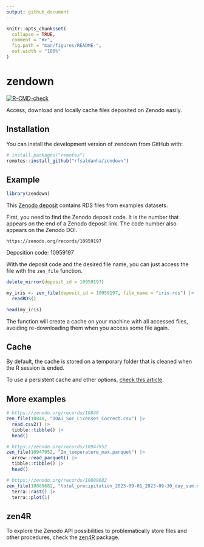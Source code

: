 ```yaml
---
output: github_document
---
```


<!-- README.md is generated from README.Rmd. Please edit that file -->

```r
knitr::opts_chunk$set(
  collapse = TRUE,
  comment = "#>",
  fig.path = "man/figures/README-",
  out.width = "100%"
)
```

# zendown

<!-- badges: start -->

[![R-CMD-check](https://github.com/rfsaldanha/zendown/actions/workflows/R-CMD-check.yaml/badge.svg)](https://github.com/rfsaldanha/zendown/actions/workflows/R-CMD-check.yaml)

<!-- badges: end -->

Access, download and locally cache files deposited on Zenodo easily.

## Installation

You can install the development version of zendown from GitHub with:

``` r
# install.packages("remotes")
remotes::install_github("rfsaldanha/zendown")
```

## Example

```r
library(zendown)
```

This [Zenodo deposit](https://zenodo.org/records/10959197) contains RDS files from examples datasets.

First, you need to find the Zenodo deposit code. It is the number that appears on the end of a Zenodo deposit link. The code number also appears on the Zenodo DOI.

```         
https://zenodo.org/records/10959197
```

Deposition code: 10959197

With the deposit code and the desired file name, you can just access the file with the `zen_file` function.

```r
delete_mirror(deposit_id = 10959197)
```

```r
my_iris <- zen_file(deposit_id = 10959197, file_name = "iris.rds") |>
  readRDS()

head(my_iris)
```

The function will create a cache on your machine with all accessed files, avoiding re-downloading them when you access some file again.

## Cache

By default, the cache is stored on a temporary folder that is cleaned when the R session is ended.

To use a persistent cache and other options, [check this article](https://rfsaldanha.github.io/zendown/articles/cache_options.html).

## More examples

```r
# https://zenodo.org/records/10848
zen_file(10848, "DOAJ_Soc_Licenses_Correct.csv") |>
  read.csv2() |>
  tibble::tibble() |>
  head()
```

```r
# https://zenodo.org/records/10947952
zen_file(10947952, "2m_temperature_max.parquet") |>
  arrow::read_parquet() |>
  tibble::tibble() |>
  head()
```

```r
# https://zenodo.org/records/10889682
zen_file(10889682, "total_precipitation_2023-09-01_2023-09-30_day_sum.nc") |>
  terra::rast() |>
  terra::plot(1)
```

## zen4R

To explore the Zenodo API possibilities to problematically store files and other procedures, check the [zen4R](https://github.com/eblondel/zen4R) package.

